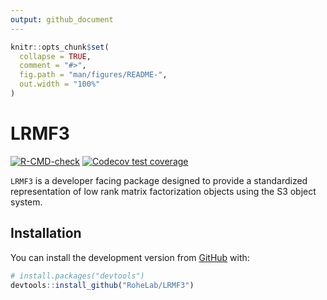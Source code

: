 ```yaml
---
output: github_document
---
```


<!-- README.md is generated from README.Rmd. Please edit that file -->

```r
knitr::opts_chunk$set(
  collapse = TRUE,
  comment = "#>",
  fig.path = "man/figures/README-",
  out.width = "100%"
)
```

# LRMF3

<!-- badges: start -->
[![R-CMD-check](https://github.com/RoheLab/LRMF3/workflows/R-CMD-check/badge.svg)](https://github.com/RoheLab/LRMF3/actions)
[![Codecov test coverage](https://codecov.io/gh/RoheLab/LRMF3/branch/main/graph/badge.svg)](https://app.codecov.io/gh/RoheLab/LRMF3?branch=main)
<!-- badges: end -->

`LRMF3` is a developer facing package designed to provide a standardized representation of low rank matrix factorization objects using the S3 object system.

## Installation

You can install the development version from [GitHub](https://github.com/) with:

``` r
# install.packages("devtools")
devtools::install_github("RoheLab/LRMF3")
```
